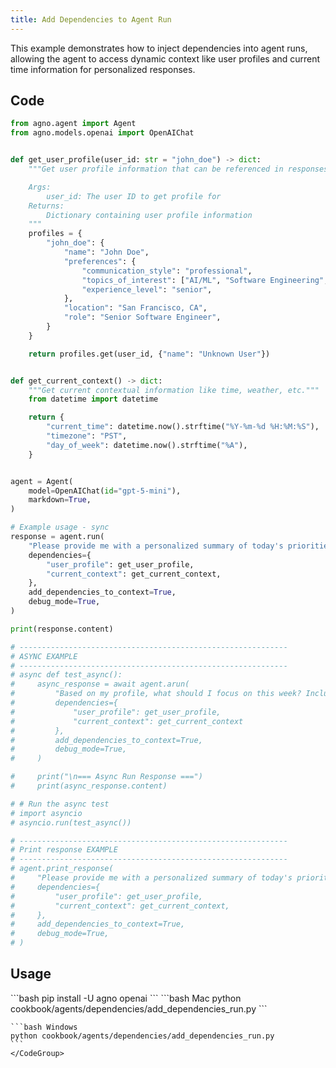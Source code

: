 ```yaml
---
title: Add Dependencies to Agent Run
---
```


This example demonstrates how to inject dependencies into agent runs, allowing the agent to access dynamic context like user profiles and current time information for personalized responses.

## Code

```python cookbook/agents/dependencies/add_dependencies_run.py
from agno.agent import Agent
from agno.models.openai import OpenAIChat


def get_user_profile(user_id: str = "john_doe") -> dict:
    """Get user profile information that can be referenced in responses.

    Args:
        user_id: The user ID to get profile for
    Returns:
        Dictionary containing user profile information
    """
    profiles = {
        "john_doe": {
            "name": "John Doe",
            "preferences": {
                "communication_style": "professional",
                "topics_of_interest": ["AI/ML", "Software Engineering", "Finance"],
                "experience_level": "senior",
            },
            "location": "San Francisco, CA",
            "role": "Senior Software Engineer",
        }
    }

    return profiles.get(user_id, {"name": "Unknown User"})


def get_current_context() -> dict:
    """Get current contextual information like time, weather, etc."""
    from datetime import datetime

    return {
        "current_time": datetime.now().strftime("%Y-%m-%d %H:%M:%S"),
        "timezone": "PST",
        "day_of_week": datetime.now().strftime("%A"),
    }


agent = Agent(
    model=OpenAIChat(id="gpt-5-mini"),
    markdown=True,
)

# Example usage - sync
response = agent.run(
    "Please provide me with a personalized summary of today's priorities based on my profile and interests.",
    dependencies={
        "user_profile": get_user_profile,
        "current_context": get_current_context,
    },
    add_dependencies_to_context=True,
    debug_mode=True,
)

print(response.content)

# ------------------------------------------------------------
# ASYNC EXAMPLE
# ------------------------------------------------------------
# async def test_async():
#     async_response = await agent.arun(
#         "Based on my profile, what should I focus on this week? Include specific recommendations.",
#         dependencies={
#             "user_profile": get_user_profile,
#             "current_context": get_current_context
#         },
#         add_dependencies_to_context=True,
#         debug_mode=True,
#     )

#     print("\n=== Async Run Response ===")
#     print(async_response.content)

# # Run the async test
# import asyncio
# asyncio.run(test_async())

# ------------------------------------------------------------
# Print response EXAMPLE
# ------------------------------------------------------------
# agent.print_response(
#     "Please provide me with a personalized summary of today's priorities based on my profile and interests.",
#     dependencies={
#         "user_profile": get_user_profile,
#         "current_context": get_current_context,
#     },
#     add_dependencies_to_context=True,
#     debug_mode=True,
# )
```

## Usage

<Steps>
  <Snippet file="create-venv-step.mdx" />

  <Step title="Install libraries">
    ```bash
    pip install -U agno openai
    ```
  </Step>

  <Step title="Run Agent">
    <CodeGroup>
    ```bash Mac
    python cookbook/agents/dependencies/add_dependencies_run.py
    ```
    
    ```bash Windows
    python cookbook/agents/dependencies/add_dependencies_run.py
    ```
    </CodeGroup>
  </Step>
</Steps>